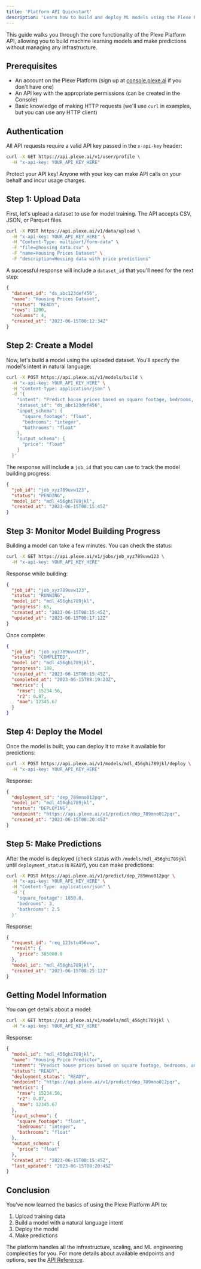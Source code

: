 ```yaml
---
title: 'Platform API Quickstart'
description: 'Learn how to build and deploy ML models using the Plexe Platform API.'
---
```


This guide walks you through the core functionality of the Plexe Platform API, allowing you to build machine learning models and make predictions without managing any infrastructure.

## Prerequisites

* An account on the Plexe Platform (sign up at [console.plexe.ai](https://console.plexe.ai) if you don't have one)
* An API key with the appropriate permissions (can be created in the Console)
* Basic knowledge of making HTTP requests (we'll use `curl` in examples, but you can use any HTTP client)

## Authentication

All API requests require a valid API key passed in the `x-api-key` header:

```bash
curl -X GET https://api.plexe.ai/v1/user/profile \
  -H "x-api-key: YOUR_API_KEY_HERE"
```

<Note>
Protect your API key! Anyone with your key can make API calls on your behalf and incur usage charges.
</Note>

## Step 1: Upload Data

First, let's upload a dataset to use for model training. The API accepts CSV, JSON, or Parquet files.

```bash
curl -X POST https://api.plexe.ai/v1/data/upload \
  -H "x-api-key: YOUR_API_KEY_HERE" \
  -H "Content-Type: multipart/form-data" \
  -F "file=@housing_data.csv" \
  -F "name=Housing Prices Dataset" \
  -F "description=Housing data with price predictions"
```

A successful response will include a `dataset_id` that you'll need for the next step:

```json
{
  "dataset_id": "ds_abc123def456",
  "name": "Housing Prices Dataset",
  "status": "READY",
  "rows": 1200,
  "columns": 4,
  "created_at": "2023-06-15T08:12:34Z"
}
```

## Step 2: Create a Model

Now, let's build a model using the uploaded dataset. You'll specify the model's intent in natural language:

```bash
curl -X POST https://api.plexe.ai/v1/models/build \
  -H "x-api-key: YOUR_API_KEY_HERE" \
  -H "Content-Type: application/json" \
  -d '{
    "intent": "Predict house prices based on square footage, bedrooms, and bathrooms",
    "dataset_id": "ds_abc123def456",
    "input_schema": {
      "square_footage": "float",
      "bedrooms": "integer",
      "bathrooms": "float"
    },
    "output_schema": {
      "price": "float"
    }
  }'
```

The response will include a `job_id` that you can use to track the model building progress:

```json
{
  "job_id": "job_xyz789uvw123",
  "status": "PENDING",
  "model_id": "mdl_456ghi789jkl",
  "created_at": "2023-06-15T08:15:45Z"
}
```

## Step 3: Monitor Model Building Progress

Building a model can take a few minutes. You can check the status:

```bash
curl -X GET https://api.plexe.ai/v1/jobs/job_xyz789uvw123 \
  -H "x-api-key: YOUR_API_KEY_HERE"
```

Response while building:

```json
{
  "job_id": "job_xyz789uvw123",
  "status": "RUNNING",
  "model_id": "mdl_456ghi789jkl",
  "progress": 65,
  "created_at": "2023-06-15T08:15:45Z",
  "updated_at": "2023-06-15T08:17:12Z"
}
```

Once complete:

```json
{
  "job_id": "job_xyz789uvw123",
  "status": "COMPLETED",
  "model_id": "mdl_456ghi789jkl",
  "progress": 100,
  "created_at": "2023-06-15T08:15:45Z",
  "completed_at": "2023-06-15T08:19:23Z",
  "metrics": {
    "rmse": 15234.56,
    "r2": 0.87,
    "mae": 12345.67
  }
}
```

## Step 4: Deploy the Model

Once the model is built, you can deploy it to make it available for predictions:

```bash
curl -X POST https://api.plexe.ai/v1/models/mdl_456ghi789jkl/deploy \
  -H "x-api-key: YOUR_API_KEY_HERE"
```

Response:

```json
{
  "deployment_id": "dep_789mno012pqr",
  "model_id": "mdl_456ghi789jkl",
  "status": "DEPLOYING",
  "endpoint": "https://api.plexe.ai/v1/predict/dep_789mno012pqr",
  "created_at": "2023-06-15T08:20:45Z"
}
```

## Step 5: Make Predictions

After the model is deployed (check status with `/models/mdl_456ghi789jkl` until `deployment_status` is `READY`), you can make predictions:

```bash
curl -X POST https://api.plexe.ai/v1/predict/dep_789mno012pqr \
  -H "x-api-key: YOUR_API_KEY_HERE" \
  -H "Content-Type: application/json" \
  -d '{
    "square_footage": 1850.0,
    "bedrooms": 3,
    "bathrooms": 2.5
  }'
```

Response:

```json
{
  "request_id": "req_123stu456vwx",
  "result": {
    "price": 385000.0
  },
  "model_id": "mdl_456ghi789jkl",
  "created_at": "2023-06-15T08:25:12Z"
}
```

## Getting Model Information

You can get details about a model:

```bash
curl -X GET https://api.plexe.ai/v1/models/mdl_456ghi789jkl \
  -H "x-api-key: YOUR_API_KEY_HERE"
```

Response:

```json
{
  "model_id": "mdl_456ghi789jkl",
  "name": "Housing Price Predictor",
  "intent": "Predict house prices based on square footage, bedrooms, and bathrooms",
  "status": "READY",
  "deployment_status": "READY",
  "endpoint": "https://api.plexe.ai/v1/predict/dep_789mno012pqr",
  "metrics": {
    "rmse": 15234.56,
    "r2": 0.87,
    "mae": 12345.67
  },
  "input_schema": {
    "square_footage": "float",
    "bedrooms": "integer",
    "bathrooms": "float"
  },
  "output_schema": {
    "price": "float"
  },
  "created_at": "2023-06-15T08:15:45Z",
  "last_updated": "2023-06-15T08:20:45Z"
}
```

## Conclusion

You've now learned the basics of using the Plexe Platform API to:
1. Upload training data
2. Build a model with a natural language intent
3. Deploy the model
4. Make predictions

The platform handles all the infrastructure, scaling, and ML engineering complexities for you. For more details about available endpoints and options, see the [API Reference](/platform/reference/introduction).